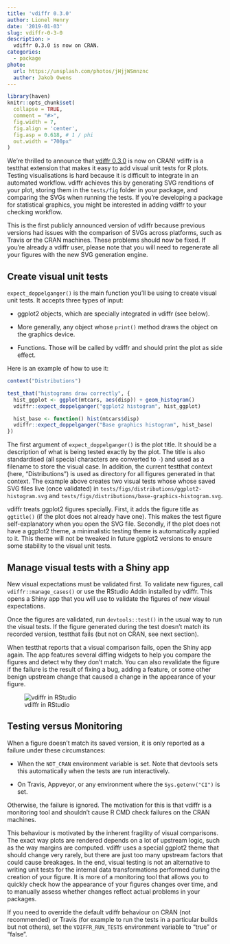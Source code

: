 ```yaml
---
title: 'vdiffr 0.3.0'
author: Lionel Henry
date: '2019-01-03'
slug: vdiffr-0-3-0
description: >
  vdiffr 0.3.0 is now on CRAN.
categories:
  - package
photo:
  url: https://unsplash.com/photos/jHjjWSmnznc
  author: Jakob Owens
---
```


```r
library(haven)
knitr::opts_chunk$set(
  collapse = TRUE, 
  comment = "#>", 
  fig.width = 7, 
  fig.align = 'center',
  fig.asp = 0.618, # 1 / phi
  out.width = "700px"
)
```

We're thrilled to announce that [vdiffr 0.3.0](https://github.com/lionel-/vdiffr) is now on CRAN! vdiffr is a testthat extension that makes it easy to add visual unit tests for R plots. Testing visualisations is hard because it is difficult to integrate in an automated workflow. vdiffr achieves this by generating SVG renditions of your plot, storing them in the `tests/fig` folder in your package, and comparing the SVGs when running the tests. If you're developing a package for statistical graphics, you might be interested in adding vdiffr to your checking workflow.

This is the first publicly announced version of vdiffr because previous versions had issues with the comparison of SVGs across platforms, such as Travis or the CRAN machines. These problems should now be fixed. If you're already a vdiffr user, please note that you will need to regenerate all your figures with the new SVG generation engine.


## Create visual unit tests

`expect_doppelganger()` is the main function you'll be using to create visual unit tests. It accepts three types of input:

* ggplot2 objects, which are specially integrated in vdiffr (see
  below).

* More generally, any object whose `print()` method draws the object on the graphics device.

* Functions. Those will be called by vdiffr and should print the plot as side effect.

Here is an example of how to use it:

```r
context("Distributions")

test_that("histograms draw correctly", {
  hist_ggplot <- ggplot(mtcars, aes(disp)) + geom_histogram()
  vdiffr::expect_doppelganger("ggplot2 histogram", hist_ggplot)

  hist_base <- function() hist(mtcars$disp)
  vdiffr::expect_doppelganger("Base graphics histogram", hist_base)
})
```

The first argument of `expect_doppelganger()` is the plot title. It should be a description of what is being tested exactly by the plot. The title is also standardised (all special characters are converted to `-`) and used as a filename to store the visual case. In addition, the current testthat context (here, "Distributions") is used as directory for all figures generated in that context. The example above creates two visual tests whose whose saved SVG files live (once validated) in `tests/figs/distributions/ggplot2-histogram.svg` and `tests/figs/distributions/base-graphics-histogram.svg`.

vdiffr treats ggplot2 figures specially. First, it adds the figure title as `ggtitle()` (if the plot does not already have one). This makes the test figure self-explanatory when you open the SVG file. Secondly, if the plot does not have a ggplot2 theme, a minimalistic testing theme is automatically applied to it. This theme will not be tweaked in future ggplot2 versions to ensure some stability to the visual unit tests.


## Manage visual tests with a Shiny app

New visual expectations must be validated first. To validate new figures, call `vdiffr::manage_cases()` or use the RStudio Addin installed by vdiffr. This opens a Shiny app that you will use to
validate the figures of new visual expectations.

Once the figures are validated, run `devtools::test()` in the usual way to run the visual tests. If the figure generated during the test doesn't match its recorded version, testthat fails (but not on CRAN, see next section).

When testthat reports that a visual comparison fails, open the Shiny app again. The app features several diffing widgets to help you compare the figures and detect why they don't match. You can also revalidate the figure if the failure is the result of fixing a bug, adding a feature, or some other benign upstream change that caused a change in the appearance of your figure.

![vdiffr in RStudio](https://raw.githubusercontent.com/lionel-/vdiffr/readme/rstudio-vdiffr.png)


## Testing versus Monitoring

When a figure doesn't match its saved version, it is only reported as a failure under these circumstances:

- When the `NOT_CRAN` environment variable is set. Note that devtools sets this automatically when the tests are run interactively.

- On Travis, Appveyor, or any environment where the `Sys.getenv("CI")` is set.

Otherwise, the failure is ignored. The motivation for this is that vdiffr is a monitoring tool and shouldn't cause R CMD check failures on the CRAN machines.

This behaviour is motivated by the inherent fragility of visual comparisons. The exact way plots are rendered depends on a lot of upstream logic, such as the way margins are computed. vdiffr uses a special ggplot2 theme that should change very rarely, but there are just too many upstream factors that could cause breakages. In the end, visual testing is not an alternative to writing unit tests for the internal data transformations performed during the creation of your figure. It is more of a monitoring tool that allows you to quickly check how the appearance of your figures changes over time, and to manually assess whether changes reflect actual problems in your packages.

If you need to override the default vdiffr behaviour on CRAN (not recommended) or Travis (for example to run the tests in a particular builds but not others), set the `VDIFFR_RUN_TESTS` environment variable to "true" or "false".
